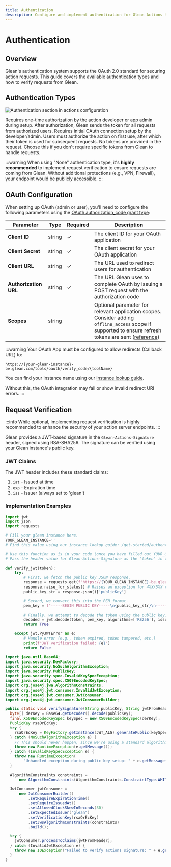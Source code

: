 ```yaml
---
title: Authentication
description: Configure and implement authentication for Glean Actions to ensure secure integrations
---
```



# Authentication

## Overview

Glean's authentication system supports the OAuth 2.0 standard for securing action requests. This guide covers the available authentication types and how to verify requests from Glean.

## Authentication Types

![Authentication section in actions configuration](./images/actions_auth_section.png)

<CardGroup cols={3}>
  <Card title="OAuth Admin" icon="UserCheck">
    Requires one-time authorization by the action developer or app admin during
    setup. After authorization, Glean sends the token for all requests from
    authorized users.
  </Card>

  <Card title="OAuth User" icon="Users">
    Requires initial OAuth connection setup by the developer/admin. Users must authorize the action on first use, after which their token is used for subsequent requests.
  </Card>
  
  <Card title="None" icon="Slash">
    No tokens are provided in the request. Choose this if you don't require specific tokens from Glean to handle requests.
  </Card>
</CardGroup>

:::warning
When using "None" authentication type, it's **highly recommended** to implement request verification to ensure requests are coming from Glean. Without additional protections (e.g., VPN, Firewall), your endpoint would be publicly accessible.
:::

## OAuth Configuration

When setting up OAuth (admin or user), you'll need to configure the following parameters using the [OAuth authorization_code grant type](https://oauth.net/2/grant-types/authorization-code/):

| Parameter | Type | Required | Description |
|-----------|------|----------|-------------|
| **Client ID** | string | ✓ | The client ID for your OAuth application |
| **Client Secret** | string | ✓ | The client secret for your OAuth application |
| **Client URL** | string | ✓ | The URL used to redirect users for authentication |
| **Authorization URL** | string | ✓ | The URL Glean uses to complete OAuth by issuing a POST request with the authorization code |
| **Scopes** | string | | Optional parameter for relevant application scopes. Consider adding `offline_access` scope if supported to ensure refresh tokens are sent ([reference](https://openid.net/specs/openid-connect-core-1_0.html#OfflineAccess)) |

:::warning
Your OAuth App must be configured to allow redirects (Callback URL) to:

```
https://{your-glean-instance}-be.glean.com/tools/oauth/verify_code/{toolName}
```

You can find your instance name using our [instance lookup guide](/get-started/authentication#finding-your-glean-instance).

Without this, the OAuth integration may fail or show invalid redirect URI errors.
:::

## Request Verification

:::info
While optional, implementing request verification is highly recommended to enhance the security of your action server endpoints.
:::

Glean provides a JWT-based signature in the `Glean-Actions-Signature` header, signed using RSA-SHA256. The signature can be verified using your Glean instance's public key.

### JWT Claims

The JWT header includes these standard claims:

1. `iat` - Issued at time
2. `exp` - Expiration time
3. `iss` - Issuer (always set to 'glean')

### Implementation Examples

<Tabs>
  <TabItem value="python" label="Python" default>

```python
import jwt
import json
import requests

# Fill your glean instance here.
YOUR_GLEAN_INSTANCE=''
# Find this value using our instance lookup guide: /get-started/authentication#finding-your-glean-instance

# Use this function as is in your code (once you have filled out YOUR_GLEAN_INSTANCE).
# Pass the header value for Glean-Actions-Signature as the 'token' in this function.

def verify_jwt(token):
    try:
        # First, we fetch the public key JSON response.
        response = requests.get(f"https://{YOUR_GLEAN_INSTANCE}-be.glean.com/api/tools/v1/verification_key")
        response.raise_for_status() # Raises an exception for 4XX/5XX responses
        public_key_str = response.json()['publicKey']

        # Second, we convert this into the PEM format.
        pem_key = f"-----BEGIN PUBLIC KEY-----\n{public_key_str}\n-----END PUBLIC KEY-----"

        # Finally, we attempt to decode the token using the public key.
        decoded = jwt.decode(token, pem_key, algorithms=['RS256'], issuer='glean')
        return True

    except jwt.PyJWTError as e:
        # Handle error (e.g., token expired, token tampered, etc.)
        print(f"JWT verification failed: {e}")
        return False
```

  </TabItem>
  <TabItem value="java" label="Java">

```java
import java.util.Base64;
import java.security.KeyFactory;
import java.security.NoSuchAlgorithmException;
import java.security.PublicKey;
import java.security.spec.InvalidKeySpecException;
import java.security.spec.X509EncodedKeySpec;
import org.jose4j.jwa.AlgorithmConstraints;
import org.jose4j.jwt.consumer.InvalidJwtException;
import org.jose4j.jwt.consumer.JwtConsumer;
import org.jose4j.jwt.consumer.JwtConsumerBuilder;

public static void verifySignature(String publicKey, String jwtFromHeader) throws IOException {
  byte[] derKey = Base64.getDecoder().decode(publicKey);
  final X509EncodedKeySpec keySpec = new X509EncodedKeySpec(derKey);
  PublicKey rsaOrEcKey;
  try {
    rsaOrEcKey = KeyFactory.getInstance(JWT_ALG).generatePublic(keySpec);
  } catch (NoSuchAlgorithmException e) {
    // This should never happen, since we're using a standard algorithm.
    throw new RuntimeException(e.getMessage());
  } catch (InvalidKeySpecException e) {
    throw new RuntimeException(
        "Unhandled exception during public key setup: " + e.getMessage());
  }

  AlgorithmConstraints constraints =
      new AlgorithmConstraints(AlgorithmConstraints.ConstraintType.WHITELIST, "RS256");

  JwtConsumer jwtConsumer =
      new JwtConsumerBuilder()
          .setRequireExpirationTime()
          .setRequireIssuedAt()
          .setAllowedClockSkewInSeconds(30)
          .setExpectedIssuer("glean")
          .setVerificationKey(rsaOrEcKey)
          .setJwsAlgorithmConstraints(constraints)
          .build();

  try {
    jwtConsumer.processToClaims(jwtFromHeader);
  } catch (InvalidJwtException e) {
    throw new IOException("Failed to verify actions signature: " + e.getMessage());
  }
}
```

  </TabItem>
</Tabs> 